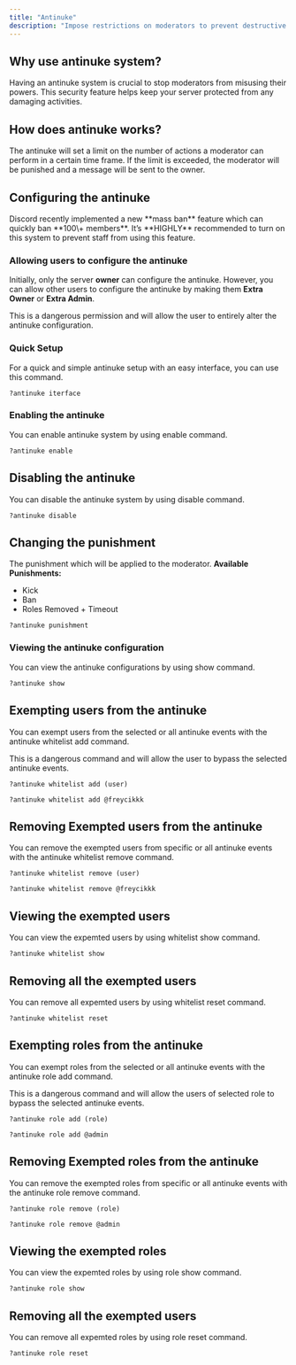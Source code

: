 ```yaml
---
title: "Antinuke"
description: "Impose restrictions on moderators to prevent destructive behavior."
---
```


## Why use antinuke system?

Having an antinuke system is crucial to stop moderators from misusing their powers. This security feature helps keep your server protected from any damaging activities.

## How does antinuke works?

The antinuke will set a limit on the number of actions a moderator can perform in a certain time frame. If the limit is exceeded, the moderator will be punished and a message will be sent to the owner.

## Configuring the antinuke

<Warning>
  Discord recently implemented a new **mass ban** feature which can quickly ban **100\+ members**. It’s **HIGHLY** recommended to turn on this system to prevent staff from using this feature.
</Warning>

### Allowing users to configure the antinuke

Initially, only the server **owner** can configure the antinuke. However, you can allow other users to configure the antinuke by making them **Extra Owner** or **Extra Admin**.

<Warning>
  This is a dangerous permission and will allow the user to entirely alter the antinuke configuration.
</Warning>

### Quick Setup

For a quick and simple antinuke setup with an easy interface, you can use this command.

```Unspecified Example
?antinuke iterface
```

### Enabling the antinuke

You can enable antinuke system by using enable command.

```Unsepcified Example
?antinuke enable
```

## Disabling the antinuke

You can disable the antinuke system by using disable command.

```Unsepcified Example
?antinuke disable
```

## Changing the punishment

The punishment which will be applied to the moderator.
**Available Punishments:**

- Kick
- Ban
- Roles Removed \+ Timeout

```Unspecified Example
?antinuke punishment
```

### Viewing the antinuke configuration

You can view the antinuke configurations by using show command.

```Unspecified Example
?antinuke show
```

## Exempting users from the antinuke

You can exempt users from the selected or all antinuke events with the antinuke whitelist add command.

<Warning>
  This is a dangerous command and will allow the user to bypass the selected antinuke events.
</Warning>

<CodeGroup>

```Unspecified Example
?antinuke whitelist add (user)
```


```Unspecified Syntax
?antinuke whitelist add @freycikkk
```

</CodeGroup>

## Removing Exempted users from the antinuke

You can remove the exempted users from specific or all antinuke events with the antinuke whitelist remove command.

<CodeGroup>

```Unspecified Example
?antinuke whitelist remove (user)
```


```Unspecified Syntax
?antinuke whitelist remove @freycikkk
```

</CodeGroup>

## Viewing the exempted users

You can view the expemted users by using whitelist show command.

```Unspecified Example
?antinuke whitelist show
```

## Removing all the exempted users

You can remove all expemted users by using whitelist reset command.

```Unspecified Example
?antinuke whitelist reset
```

## Exempting roles from the antinuke

You can exempt roles from the selected or all antinuke events with the antinuke role add command.

<Warning>
  This is a dangerous command and will allow the users of selected role to bypass the selected antinuke events.
</Warning>

<CodeGroup>

```Unspecified Example
?antinuke role add (role)
```


```Unspecified Syntax
?antinuke role add @admin
```

</CodeGroup>

## Removing Exempted roles from the antinuke

You can remove the exempted roles from specific or all antinuke events with the antinuke role remove command.

<CodeGroup>

```Unspecified Example
?antinuke role remove (role)
```


```Unspecified Syntax
?antinuke role remove @admin
```

</CodeGroup>

## Viewing the exempted roles

You can view the expemted roles by using role show command.

```Unspecified Example
?antinuke role show
```

## Removing all the exempted users

You can remove all expemted roles by using role reset command.

```Unspecified Example
?antinuke role reset
```